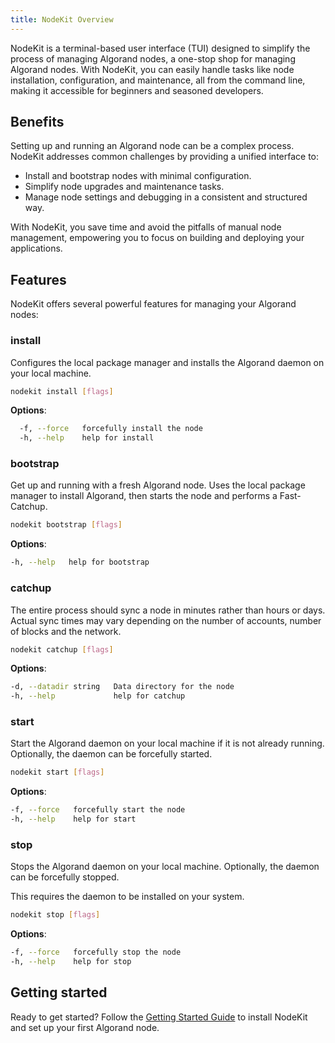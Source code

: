 ```yaml
---
title: NodeKit Overview
---
```



NodeKit is a terminal-based user interface (TUI) designed to simplify the process of managing Algorand nodes, a one-stop shop for managing Algorand nodes. With NodeKit, you can easily handle tasks like node installation, configuration, and maintenance, all from the command line, making it accessible for beginners and seasoned developers.

## Benefits

Setting up and running an Algorand node can be a complex process. NodeKit addresses common challenges by providing a unified interface to:

- Install and bootstrap nodes with minimal configuration.
- Simplify node upgrades and maintenance tasks.
- Manage node settings and debugging in a consistent and structured way.

With NodeKit, you save time and avoid the pitfalls of manual node management, empowering you to focus on building and deploying your applications.

## Features

NodeKit offers several powerful features for managing your Algorand nodes:

### install

Configures the local package manager and installs the Algorand daemon on your local machine.

```bash showLineNumbers=false frame=none
nodekit install [flags]
```

**Options**:

```bash showLineNumbers=false frame=none
  -f, --force   forcefully install the node
  -h, --help    help for install
```

<LinkCard
  title='Nodekit install'
  href='/nodes/nodekit-reference/commands/install/'
  description='Install the node daemon'
/>

### bootstrap

Get up and running with a fresh Algorand node.
Uses the local package manager to install Algorand, then starts the node and performs a Fast-Catchup.

```bash showLineNumbers=false frame=none
nodekit bootstrap [flags]
```

**Options**:

```bash showLineNumbers=false frame=none
-h, --help   help for bootstrap
```

<LinkCard
  title='Nodekit bootstrap'
  href='/nodes/nodekit-reference/commands/bootstrap/'
  description='Initialize a fresh node'
/>

### catchup

The entire process should sync a node in minutes rather than hours or days. Actual sync times may vary depending on the number of accounts, number of blocks and the network.

```bash showLineNumbers=false frame=none
nodekit catchup [flags]
```

**Options**:

```bash showLineNumbers=false frame=none
-d, --datadir string   Data directory for the node
-h, --help             help for catchup
```

<LinkCard
  title='Nodekit catchup'
  href='/nodes/nodekit-reference/commands/catchup/'
  description='Manage Fast-Catchup for your node'
/>

### start

Start the Algorand daemon on your local machine if it is not already running. Optionally, the daemon can be forcefully started.

```bash showLineNumbers=false frame=none
nodekit start [flags]
```

**Options**:

```bash showLineNumbers=false frame=none
-f, --force   forcefully start the node
-h, --help    help for start
```

<LinkCard
  title='Nodekit start'
  href='/nodes/nodekit-reference/commands/start/'
  description='Start the node daemon'
/>

### stop

Stops the Algorand daemon on your local machine. Optionally, the daemon can be forcefully stopped.

This requires the daemon to be installed on your system.

```bash showLineNumbers=false frame=none
nodekit stop [flags]
```

**Options**:

```bash showLineNumbers=false frame=none
-f, --force   forcefully stop the node
-h, --help    help for stop
```

<LinkCard
  title='Nodekit stop'
  href='/nodes/nodekit-reference/commands/stop/'
  description='Stop the node daemon'
/>

## Getting started

Ready to get started? Follow the [Getting Started Guide](/nodes/nodekit-quick-start/) to install NodeKit and set up your first Algorand node.

